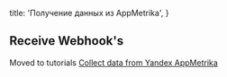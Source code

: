 
  title: 'Получение данных из AppMetrika',
}

## Receive Webhook's

Moved to tutorials [Collect data from Yandex AppMetrika](/docs/tutorials/sources/appmetrika)




